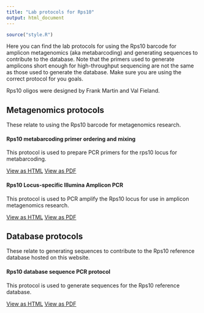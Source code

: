 ```yaml
---
title: "Lab protocols for Rps10"
output: html_document
---
```


```r
source("style.R")
```

Here you can find the lab protocols for using the Rps10 barcode for amplicon metagenomics (aka metabarcoding) and generating sequences to contribute to the database.
Note that the primers used to generate amplicons short enough for high-throughput sequencing are not the same as those used to generate the database.
Make sure you are using the correct protocol for you goals.

Rps10 oligos were designed by Frank Martin and Val Fieland.

## Metagenomics protocols

These relate to using the Rps10 barcode for metagenomics research.

#### Rps10 metabarcoding primer ordering and mixing

This protocol is used to prepare PCR primers for the rps10 locus for metabarcoding.

<a href="protocols/metagenomics_primer_protocol.html" class="btn btn-success" role="button">View as HTML</a>
<a href="protocols/metagenomics_primer_protocol.pdf" class="btn btn-info" role="button">View as PDF</a>


#### Rps10 Locus-specific Illumina Amplicon PCR

This protocol is used to PCR amplify the Rps10 locus for use in amplicon metagenomics research.

<a href="protocols/metagenomics_pcr_protocol.html" class="btn btn-success" role="button">View as HTML</a>
<a href="protocols/metagenomics_pcr_protocol.pdf" class="btn btn-info" role="button">View as PDF</a>

## Database protocols

These relate to generating sequences to contribute to the Rps10 reference database hosted on this website.

#### Rps10 database sequence PCR protocol

This protocol is used to generate sequences for the Rps10 reference database.

<a href="protocols/database_pcr_protocol.html" class="btn btn-success" role="button">View as HTML</a>
<a href="protocols/database_pcr_protocol.pdf" class="btn btn-info" role="button">View as PDF</a>



